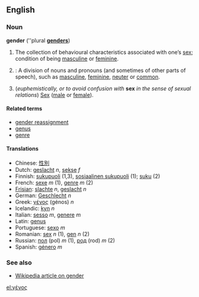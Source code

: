 ==English==
===Noun===
'''gender''' (''plural '''[[genders]]''')

# The collection of behavioural characteristics associated with one’s [[sex]]; condition of being [[masculine]] or [[feminine]].
# {{Grammar}}: A division of nouns and pronouns (and sometimes of other parts of speech), such as [[masculine]], [[feminine]], [[neuter]] or [[common]].
# (''euphemistically, or to avoid confusion with'' '''sex''' ''in the sense of sexual relations'') [[Sex]] ([[male]] or [[female]]).

==== Related terms ====
*[[gender reassignment]]
*[[genus]]
*[[genre]]

====Translations====
*Chinese: [[性別]]
*Dutch: [[geslacht]] ''n'', [[sekse]] ''f''
*Finnish: [[sukupuoli]] (1,3), [[sosiaalinen sukupuoli]] (1); [[suku]] (2)
*French: [[sexe]] ''m'' (1), [[genre]] ''m'' (2)
*[[Frisian]]: [[slachte]] ''n'', [[geslacht]] ''n''
*German: [[Geschlecht]] ''n''
*Greek: [[γένος]] (génos) ''n''
*Icelandic: [[kyn]] ''n''
*Italian: [[sesso]] ''m'', [[genere]] ''m''
*Latin: [[genus]]
*Portuguese: [[sexo]] ''m''
*Romanian: [[sex]] ''n'' (1), [[gen]] ''n'' (2)
*Russian: [[пол]] (pol) ''m'' (1), [[род]] (rod) ''m'' (2)
*Spanish: [[género]] ''m''

===See also===
*[[w:Gender|Wikipedia article on gender]]

[[el:γένος]]